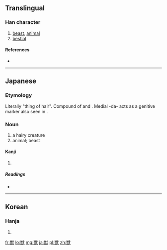 {{also|獸}}
==Translingual==

===Han character===
{{Han char|rn=94|rad=犬|as=12|sn=15|four=|canj=火口戈大 (FRIK)}}

# [[beast]], [[animal]]
# [[bestial]]

====References====
* {{Han ref|kx=0719.131|dkj=20714|dj=1130.130|hdz=21369.071|uh=7363|ud=29539}}

----

==Japanese==

===Etymology===
Literally "thing of hair". Compound of {{term|毛|ke|hair}} and {{term|物|mono|thing}}. Medial -da- acts as a genitive marker also seen in {{term|果物|kudamono|fruit}}.

===Noun===
{{ja-noun|k|hira=けだもの|rom=kedamono}}

# a hairy creature
# animal; beast

====Kanji====
{{ja-kanji|grade=c|rs=犬12}}

# {{defn|lang=ja|sort=犬12}}

=====Readings=====
* {{ja-readings|on=[[じゅう]] (jū)|kun=[[けもの]] (kemono), [[けだもの]] (kedamono)}}

----

==Korean==

===Hanja===
{{ko-hanja|hangeul=수|eumhun=|rv=su|mr=su|y=swu}}

# {{defn|lang=ko|sort=犬12}}

[[fr:獣]]
[[lo:獣]]
[[mg:獣]]
[[ja:獣]]
[[pl:獣]]
[[zh:獣]]